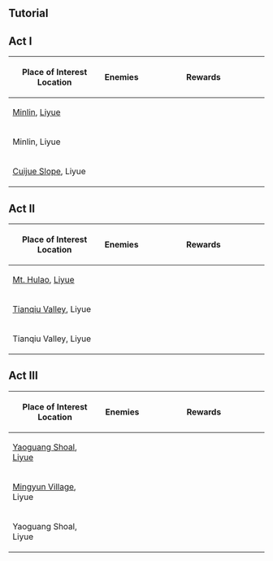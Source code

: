 {{Event Tabs
|rootpage = Energy Amplifier/2021-12-24
|subpage1 = Places of Interest
|subpage2 = Deceitful Domain
}}

==Tutorial==
{{Tutorial
|image1  = Tutorial Energy Amplifier Fruition 1.png
|text1   = According to the intelligence you have uncovered, a special Mutation Stone exists at the many Places of Interest where Irminsul Fruit Fragments were once hidden. Mutation Stones can grant {{Color|help|massive bonuses}} to opponents, greatly increasing their ATK, RES, and resistance to interruption.
|image2  = Tutorial Energy Amplifier Fruition 2.png
|text2   = In the previous incident, a large amount of Mutation Stones appeared at various Places of Interest due to the influence of the Irminsul Fruit Fragments. You destroyed most of these, but some Mutation Stones remained undiscovered nonetheless.<br>Now, these remnant Mutation Stones have resurfaced thanks to the passage of time and the ley lines...
|image3  = Tutorial Energy Amplifier Fruition 3.png
|text3   = Go to the various Places of Interest and clear out the threats there to open treasure chests and obtain rewards afterward.
}}

==Act I==
{| class="article-table tdl1"
! style="width: 200px;" | Place of Interest<br>Location
! Enemies
! style="width: 280px;" | Rewards
|-
| [[Minlin]], [[Liyue]]
| {{Enemy List|Treasure Hoarders: Scout*2;Treasure Hoarders: Marksman;Treasure Hoarders: Pugilist;Treasure Hoarders: Gravedigger}}
| {{Card|Primogem|20}}{{Card|Adventurer's Experience|8}}{{Card|Wanderer's Advice|8}}
|-
| Minlin, Liyue
| {{Enemy List|Blazing Axe Mitachurl;Hilichurl*2;Hilichurl Fighter*2}}
| {{Card|Primogem|20}}{{Card|Adventurer's Experience|8}}{{Card|Wanderer's Advice|8}}
|-
| [[Cuijue Slope]], Liyue
| {{Enemy List|Rock Shieldwall Mitachurl*2;Rock Shield Hilichurl Guard;Hilichurl Shooter}}
| {{Card|Primogem|40}}{{Card|Hero's Wit|2}}{{Card|Mora|20,000}}
|}

==Act II==
{| class="article-table tdl1"
! style="width: 200px;" | Place of Interest<br>Location
! Enemies
! style="width: 280px;" | Rewards
|-
| [[Mt. Hulao]], [[Liyue]]
| {{Enemy List|Rock Shield Hilichurl Guard*2;Rock Shieldwall Mitachurl;Blazing Axe Mitachurl}}
| {{Card|Primogem|20}}{{Card|Adventurer's Experience|8}}{{Card|Wanderer's Advice|8}}
|-
| [[Tianqiu Valley]], Liyue
| {{Enemy List|Rock Shieldwall Mitachurl;Electro Hilichurl Shooter*2;Pyro Hilichurl Shooter*2}}
| {{Card|Primogem|20}}{{Card|Adventurer's Experience|8}}{{Card|Wanderer's Advice|8}}
|-
| Tianqiu Valley, Liyue
| {{Enemy List|Hilichurl Fighter*2;Hilichurl Shooter*2;Rock Shieldwall Mitachurl}}
| {{Card|Primogem|40}}{{Card|Hero's Wit|2}}{{Card|Mora|20,000}}
|}

==Act III==
{| class="article-table tdl1"
! style="width: 200px;" | Place of Interest<br>Location
! Enemies
! style="width: 280px;" | Rewards
|-
| [[Yaoguang Shoal]], [[Liyue]]
| {{Enemy List|Hilichurl Fighter*2;Hilichurl Shooter*2;Rock Shieldwall Mitachurl}}
| {{Card|Primogem|20}}{{Card|Adventurer's Experience|8}}{{Card|Wanderer's Advice|8}}
|-
| [[Mingyun Village]], Liyue
| {{Enemy List|Fatui Skirmisher - Anemoboxer Vanguard;Fatui Skirmisher - Electrohammer Vanguard;Fatui Skirmisher - Pyroslinger Bracer}}
| {{Card|Primogem|20}}{{Card|Adventurer's Experience|8}}{{Card|Wanderer's Advice|8}}
|-
| Yaoguang Shoal, Liyue
| {{Enemy List|Hilichurl Shooter*2;Stonehide Lawachurl}}
| {{Card|Primogem|40}}{{Card|Hero's Wit|2}}{{Card|Mora|20,000}}
|}